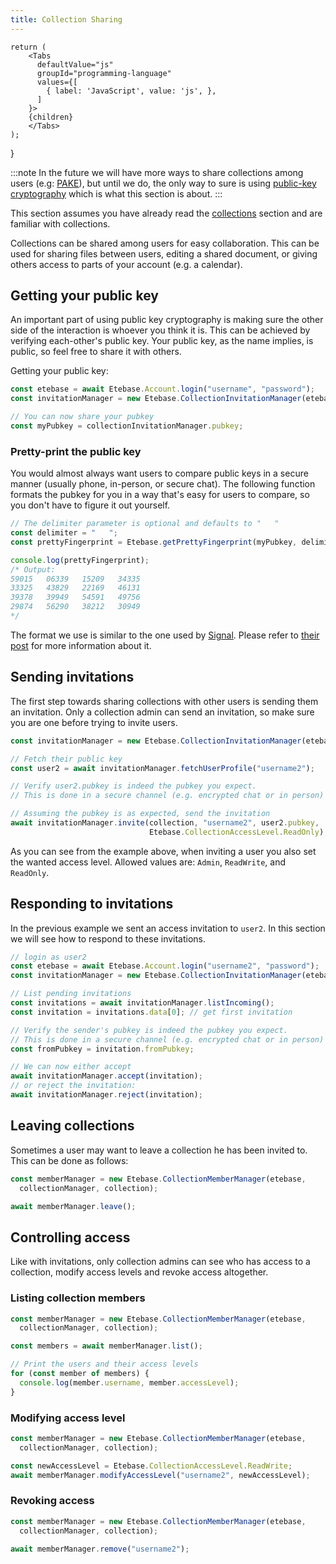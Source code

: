 ```yaml
---
title: Collection Sharing
---
```



    return (
        <Tabs
          defaultValue="js"
          groupId="programming-language"
          values={[
            { label: 'JavaScript', value: 'js', },
          ]
        }>
        {children}
        </Tabs>
    );
}


:::note
In the future we will have more ways to share collections among users (e.g: [PAKE](https://en.wikipedia.org/wiki/Password-authenticated_key_agreement)), but until we do, the only way to sure is using [public-key cryptography](https://en.wikipedia.org/wiki/Public-key_cryptography) which is what this section is about.
:::

This section assumes you have already read the [collections](./using_collections) section and are familiar with collections.

Collections can be shared among users for easy collaboration. This can be used for sharing files between users, editing a shared document, or giving others access to parts of your account (e.g. a calendar).

## Getting your public key

An important part of using public key cryptography is making sure the other side of the interaction is whoever you think it is. This can be achieved by verifying each-other's public key. Your public key, as the name implies, is public, so feel free to share it with others.

Getting your public key:

<CodeTabs>
<TabItem value="js">

```js
const etebase = await Etebase.Account.login("username", "password");
const invitationManager = new Etebase.CollectionInvitationManager(etebase);

// You can now share your pubkey
const myPubkey = collectionInvitationManager.pubkey;
```

</TabItem>
</CodeTabs>

### Pretty-print the public key

You would almost always want users to compare public keys in a secure manner (usually phone, in-person, or secure chat).
The following function formats the pubkey for you in a way that's easy for users to compare, so you don't have to figure it out yourself.

<CodeTabs>
<TabItem value="js">

```js
// The delimiter parameter is optional and defaults to "   "
const delimiter = "   ";
const prettyFingerprint = Etebase.getPrettyFingerprint(myPubkey, delimiter);

console.log(prettyFingerprint);
/* Output:
59015   06339   15209   34335
33325   43829   22169   46131
39378   39949   54591   49756
29874   56290   38212   30949
*/
```

</TabItem>
</CodeTabs>

The format we use is similar to the one used by [Signal](https://signal.org). Please refer to [their post](https://signal.org/blog/safety-number-updates/) for more information about it.


## Sending invitations

The first step towards sharing collections with other users is sending them an invitation. Only a collection admin can send an invitation, so make sure you are one before trying to invite users.

<CodeTabs>
<TabItem value="js">

```js
const invitationManager = new Etebase.CollectionInvitationManager(etebase);

// Fetch their public key
const user2 = await invitationManager.fetchUserProfile("username2");

// Verify user2.pubkey is indeed the pubkey you expect.
// This is done in a secure channel (e.g. encrypted chat or in person)

// Assuming the pubkey is as expected, send the invitation
await invitationManager.invite(collection, "username2", user2.pubkey,
                               Etebase.CollectionAccessLevel.ReadOnly);
```

</TabItem>
</CodeTabs>

As you can see from the example above, when inviting a user you also set the wanted access level. Allowed values are: `Admin`, `ReadWrite`, and `ReadOnly`.


## Responding to invitations

In the previous example we sent an access invitation to `user2`. In this section we will see how to respond to these invitations.

<CodeTabs>
<TabItem value="js">

```js
// login as user2
const etebase = await Etebase.Account.login("username2", "password");
const invitationManager = new Etebase.CollectionInvitationManager(etebase);

// List pending invitations
const invitations = await invitationManager.listIncoming();
const invitation = invitations.data[0]; // get first invitation

// Verify the sender's pubkey is indeed the pubkey you expect.
// This is done in a secure channel (e.g. encrypted chat or in person)
const fromPubkey = invitation.fromPubkey;

// We can now either accept
await invitationManager.accept(invitation);
// or reject the invitation:
await invitationManager.reject(invitation);
```

</TabItem>
</CodeTabs>

## Leaving collections

Sometimes a user may want to leave a collection he has been invited to. This can be done as follows:

<CodeTabs>
<TabItem value="js">

```js
const memberManager = new Etebase.CollectionMemberManager(etebase,
  collectionManager, collection);

await memberManager.leave();
```

</TabItem>
</CodeTabs>


## Controlling access

Like with invitations, only collection admins can see who has access to a collection, modify access levels and revoke access altogether.

### Listing collection members

<CodeTabs>
<TabItem value="js">

```js
const memberManager = new Etebase.CollectionMemberManager(etebase,
  collectionManager, collection);

const members = await memberManager.list();

// Print the users and their access levels
for (const member of members) {
  console.log(member.username, member.accessLevel);
}
```

</TabItem>
</CodeTabs>


### Modifying access level

<CodeTabs>
<TabItem value="js">

```js
const memberManager = new Etebase.CollectionMemberManager(etebase,
  collectionManager, collection);

const newAccessLevel = Etebase.CollectionAccessLevel.ReadWrite;
await memberManager.modifyAccessLevel("username2", newAccessLevel);
```

</TabItem>
</CodeTabs>


### Revoking access

<CodeTabs>
<TabItem value="js">

```js
const memberManager = new Etebase.CollectionMemberManager(etebase,
  collectionManager, collection);

await memberManager.remove("username2");
```

</TabItem>
</CodeTabs>
